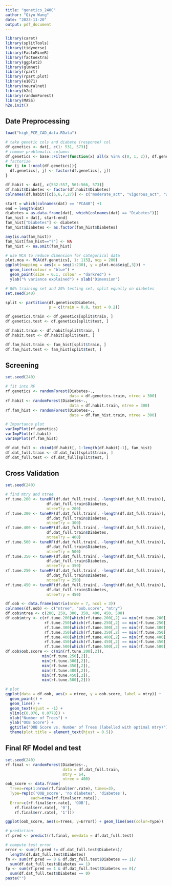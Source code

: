 ```yaml
---
title: "genetics_240C"
author: "Qiyu Wang"
date: "2023-11-20"
output: pdf_document
---
```


```r
library(caret)
library(splitTools)
library(tidyverse)
library(FactoMineR)
library(factoextra)
library(ggplot2)
library(glmnet)
library(rpart)
library(rpart.plot)
library(e1071)
library(neuralnet)
library(h2o)
library(randomForest)
library(MASS)
h2o.init()
```

## Date Preprocessing
```r
load("high_PCE_CAD_data.RData")
```

```r
# take genetic cols and diabete (response) col
df.genetics <- dat[, c(1: 531, 573)]
# remove problematic columns
df.genetics <- base::Filter(function(x) all(x %in% c(0, 1, 2)), df.genetics)
# factorize
for (j in 1:ncol(df.genetics)){
  df.genetics[, j] <- factor(df.genetics[, j])
}
```

```r
df.habit <- dat[, c(532:557, 561:566, 573)]
df.habit$Diabetes <- factor(df.habit$Diabetes)
colnames(df.habit)[c(5,6,7,27)] <- c("moderate_act", "vigorous_act", "walk", "cook")
```

```r
start = which(colnames(dat) == "PCA40") +1
end = length(dat)
diabetes = as.data.frame(dat[, which(colnames(dat) == "Diabetes")])
fam_hist = dat[, start:end]
fam_hist["Diabetes"] <- diabetes
fam_hist$Diabetes <- as.factor(fam_hist$Diabetes)

any(is.na(fam_hist))
fam_hist[fam_hist=="?"] <- NA
fam_hist <- na.omit(fam_hist)
```

```r
# use MCA to reduce dimension for categorical data
plot.mca <- MCA(df.genetics[, 1: 115], ncp = 200)
ggplot(mapping = aes(x = seq(1:230), y = plot.mca$eig[,3])) + 
  geom_line(colour = "blue") +
  geom_point(size = 0.1, colour = "darkred") +
  ylab("% variance explained") + xlab("Dimension")
```


```r
# 80% training set and 20% testing set, split equally on diabetes
set.seed(240)

split <- partition(df.genetics$Diabetes, 
                   p = c(train = 0.8, test = 0.2))

df.genetics.train <- df.genetics[split$train, ]
df.genetics.test <- df.genetics[split$test, ]

df.habit.train <- df.habit[split$train, ]
df.habit.test <- df.habit[split$test, ]

df.fam_hist.train <- fam_hist[split$train, ]
df.fam_hist.test <- fam_hist[split$test, ]
```

## Screening
```r
set.seed(240)

# fit into RF
rf.genetics <- randomForest(Diabetes~., 
                            data = df.genetics.train, ntree = 300)
rf.habit <- randomForest(Diabetes~., 
                            data = df.habit.train, ntree = 300)
rf.fam_hist <- randomForest(Diabetes~., 
                            data = df.fam_hist.train, ntree = 300)

# Importance plot
varImpPlot(rf.genetics)
varImpPlot(rf.habit)
varImpPlot(rf.fam_hist)
```

```r
df.dat_full <- cbind(df.habit[, 1:length(df.habit)-1], fam_hist)
df.dat_full.train <- df.dat_full[split$train, ]
df.dat_full.test <- df.dat_full[split$test, ]
```

## Cross Validation
```r
set.seed(240)

# find mtry and ntree
rf.tune.200 <- tuneRF(df.dat_full.train[, -length(df.dat_full.train)],
                  df.dat_full.train$Diabetes,
                  ntreeTry = 200)
rf.tune.300 <- tuneRF(df.dat_full.train[, -length(df.dat_full.train)],
                  df.dat_full.train$Diabetes,
                  ntreeTry = 300)
rf.tune.400 <- tuneRF(df.dat_full.train[, -length(df.dat_full.train)],
                  df.dat_full.train$Diabetes,
                  ntreeTry = 400)
rf.tune.500 <- tuneRF(df.dat_full.train[, -length(df.dat_full.train)],
                  df.dat_full.train$Diabetes,
                  ntreeTry = 500)
rf.tune.350 <- tuneRF(df.dat_full.train[, -length(df.dat_full.train)],
                  df.dat_full.train$Diabetes,
                  ntreeTry = 350)
rf.tune.250 <- tuneRF(df.dat_full.train[, -length(df.dat_full.train)],
                  df.dat_full.train$Diabetes,
                  ntreeTry = 250)
rf.tune.450 <- tuneRF(df.dat_full.train[, -length(df.dat_full.train)],
                  df.dat_full.train$Diabetes,
                  ntreeTry = 450)

df.oob <- data.frame(matrix(nrow = 7, ncol = 3))
colnames(df.oob) <- c("ntree", "oob.score", "mtry")
df.oob$ntree <- c(200, 250, 300, 350, 400, 450, 500)
df.oob$mtry <- c(rf.tune.200[which(rf.tune.200[,2] == min(rf.tune.200[,2])), 1],
                 rf.tune.250[which(rf.tune.250[,2] == min(rf.tune.250[,2])), 1],
                 rf.tune.300[which(rf.tune.300[,2] == min(rf.tune.300[,2])), 1],
                 rf.tune.350[which(rf.tune.350[,2] == min(rf.tune.350[,2])), 1],
                 rf.tune.400[which(rf.tune.400[,2] == min(rf.tune.400[,2])), 1],
                 rf.tune.450[which(rf.tune.450[,2] == min(rf.tune.450[,2])), 1],
                 rf.tune.500[which(rf.tune.500[,2] == min(rf.tune.500[,2])), 1])
df.oob$oob.score <- c(min(rf.tune.200[,2]), 
                min(rf.tune.250[,2]), 
                min(rf.tune.300[,2]),
                min(rf.tune.350[,2]),
                min(rf.tune.400[,2]),
                min(rf.tune.450[,2]),
                min(rf.tune.500[,2]))

# plot
ggplot(data = df.oob, aes(x = ntree, y = oob.score, label = mtry)) + 
  geom_point() + 
  geom_line() +
  geom_text(vjust = -1) +
  ylim(c(0.076, 0.0778)) +
  xlab("Number of Trees") +
  ylab("OOB Score") +
  ggtitle("OOB Score vs. Number of Trees (labelled with optimal mtry)") +
  theme(plot.title = element_text(hjust = 0.5))
```

## Final RF Model and test
```r
set.seed(240)
rf.final <- randomForest(Diabetes~., 
                         data = df.dat_full.train, 
                         mtry = 64, 
                         ntree = 400)
oob_score <- data.frame(
  Trees=rep(1:nrow(rf.final$err.rate), times=3),
  Type=rep(c('OOB_score', 'no diabetes', 'diabetes'), 
           each=nrow(rf.final$err.rate)),
  Error=c(rf.final$err.rate[, 'OOB'],
    rf.final$err.rate[, '0'],
    rf.final$err.rate[, '1']))

ggplot(oob_score, aes(x=Trees, y=Error)) + geom_line(aes(color=Type))

# prediction
rf.pred <- predict(rf.final, newdata = df.dat_full.test)

# compute test error
error <- sum(rf.pred != df.dat_full.test$Diabetes)/
  length(df.dat_full.test$Diabetes)
fn <- sum(rf.pred == 0 & df.dat_full.test$Diabetes == 1)/
  sum(df.dat_full.test$Diabetes == 1)
fp <- sum(rf.pred == 1 & df.dat_full.test$Diabetes == 0)/
  sum(df.dat_full.test$Diabetes == 0)
paste("")
```
